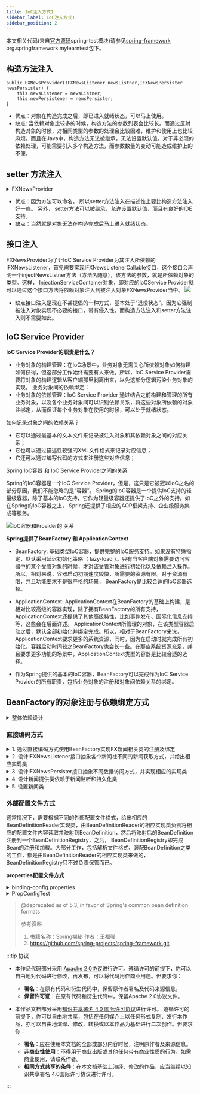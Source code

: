 ```yaml
---
title: IoC注入方式1
sidebar_label: IoC注入方式1
sidebar_position: 2
---
```


本文相关代码(来自[官方源码](https://github.com/spring-projects/spring-framework.git "官方源码")spring-test模块)请参见[spring-framework](https://github.com/Halcyon666/spring-framework-modified/tree/main/spring-test) org.springframework.mylearntest包下。

## 构造方法注入

```
public FXNewsProvider(IFXNewsListener newsListner,IFXNewsPersister newsPersister) {
    this.newsListener = newsListner;
    this.newPersistener = newsPersister;
}
```

-   优点：对象在构造完成之后，即已进入就绪状态，可以马上使用。
-   缺点: 当依赖对象比较多的时候，构造方法的参数列表会比较长。而通过反射构造对象的时候，对相同类型的参数的处理会比较困难，维护和使用上也比较麻烦。而且在Java中，构造方法无法被继承，无法设置默认值。对于非必须的依赖处理，可能需要引入多个构造方法，而参数数量的变动可能造成维护上的不便。

## setter 方法注入

<details>
	<summary>FXNewsProvider</summary>

```java
public class FXNewsProvider {
    private IFXNewsListener newsListener;
    private IFXNewsPersister newPersistener;

    public IFXNewsListener getNewsListener() {
    	return newsListener;
    }
    public void setNewsListener(IFXNewsListener newsListener) {
    	this.newsListener = newsListener;
    }

    public IFXNewsPersister getNewPersistener() {
    	return newPersistener;
    }
    public void setNewPersistener(IFXNewsPersister newPersistener) {
    	this.newPersistener = newPersistener;
    }
}
```

</details>

-   优点：因为方法可以命名， 所以setter方法注入在描述性上要比构造方法注入好一些。 另外， setter方法可以被继承，允许设置默认值，而且有良好的IDE支持。
-   缺点：当然就是对象无法在构造完成后马上进入就绪状态。

## 接口注入

FXNewsProvider为了让IoC Service Provider为其注入所依赖的IFXNewsListener，首先需要实现IFXNewsListenerCallable接口，这个接口会声明一个injectNewsListner方法（方法名随意），该方法的参数，就是所依赖对象的类型。这样， InjectionServiceContainer对象，即对应的IoCService Provider就可以通过这个接口方法将依赖对象注入到被注入对象FXNewsProvider当中。
![](https://s2.loli.net/2023/07/15/SNQgVDHi5ruUso3.png)

-   缺点接口注入是现在不甚提倡的一种方式，基本处于“退役状态”。因为它强制被注入对象实现不必要的接口，带有侵入性。而构造方法注入和setter方法注入则不需要如此。

## IoC Service Provider

**IoC Service Provider的职责是什么？**

-   业务对象的构建管理：在IoC场景中，业务对象无需关心所依赖对象如何构建如何获得，但这部分工作始终需要有人来做。所以，IoC Service Provider需要将对象的构建逻辑从客户端那里剥离出来，以免这部分逻辑污染业务对象的实现。
    业务对象间的依赖绑定：
-   业务对象的依赖管理：IoC Service Provider 通过结合之前构建和管理的所有业务对象，以及各个业务对象间可以识别依赖关系，将这些对象所依赖的对象注绑定，从而保证每个业务对象在使用的时候，可以处于就绪状态。

如何记录对象之间的依赖关系？

-   它可以通过最基本的文本文件来记录被注入对象和其依赖对象之间的对应关系；
-   它也可以通过描述性较强的XML文件格式来记录对应信息；
-   它还可以通过编写代码的方式来注册这些对应信息；

Spring IoC容器 和 IoC Service Provider之间的关系

Spring的IoC容器是一个IoC Service Provider，但是，这只是它被冠以IoC之名的部分原因，我们不能忽略的是“容器”。 Spring的IoC容器是一个提供IoC支持的轻量级容器，除了基本的IoC支持，它作为轻量级容器还提供了IoC之外的支持。如在Spring的IoC容器之上， Spring还提供了相应的AOP框架支持、企业级服务集成等服务。

![IoC容器和Provider的 关系](https://s2.loli.net/2023/07/15/WX5mDwzVoFylCJZ.png "IoC容器和Provider的 关系")

**Spring提供了BeanFactory 和 ApplicationContext**

-   BeanFactory: 基础类型IoC容器，提供完整的IoC服务支持。如果没有特殊指定，默认采用延迟初始化策略（ lazy-load
      ）。只有当客户端对象需要访问容器中的某个受管对象的时候，才对该受管对象进行初始化以及依赖注入操作。所以，相对来说，容器启动初期速度较快，所需要的资源有限。对于资源有限，并且功能要求不是很严格的场景， BeanFactory是比较合适的IoC容器选择。

-   ApplicationContext: ApplicationContext在BeanFactory的基础上构建，是相对比较高级的容器实现，除了拥有BeanFactory的所有支持，ApplicationContext还提供了其他高级特性，比如事件发布、国际化信息支持等，这些会在后面详述。 ApplicationContext所管理的对象，在该类型容器启动之后，默认全部初始化并绑定完成。所以，相对于BeanFactory来说， ApplicationContext要求更多的系统资源，同时，因为在启动时就完成所有初始化，容器启动时间较之BeanFactory也会长一些。在那些系统资源充足，并且要求更多功能的场景中，ApplicationContext类型的容器是比较合适的选择。

-   作为Spring提供的基本的IoC容器，BeanFactory可以完成作为IoC Service Provider的所有职责，包括业务对象的注册和对象间依赖关系的绑定。

## BeanFactory的对象注册与依赖绑定方式

<details>
	<summary>整体依赖设计</summary>

```java
// 1-设计FXNewsProvider类用于普遍的新闻处理
public class FXNewsProvider{
//...
}
// 2-设计IFXNewsListener接口抽象各个新闻社不同的新闻获取方式，并给出相应实现类
public interface IFXNewsListener{
//...
}
// 以及
public class DowJonesNewsListener implements IFXNewsListener {
//...
}
// 3-设计IFXNewsPersister接口抽象不同数据访问方式，并实现相应的实现类
public interface IFXNewsPersister {
//...
} 
// 以及
public class DowJonesNewsPersister implements IFXNewsPersister { 
//...
}
```

</details>

### 直接编码方式

<details>
	<summary>1. 通过直接编码方式使用BeanFactory实现FX新闻相关类的注册及绑定</summary>

```java
package org.springframework.mylearntest.beanf;

import org.springframework.beans.MutablePropertyValues;
import org.springframework.beans.PropertyValue;
import org.springframework.beans.factory.BeanFactory;
import org.springframework.beans.factory.support.AbstractBeanDefinition;
import org.springframework.beans.factory.support.BeanDefinitionRegistry;
import org.springframework.beans.factory.support.DefaultListableBeanFactory;
import org.springframework.beans.factory.support.RootBeanDefinition;
import org.springframework.mylearntest.before.FXNewsProvider;

public class BeanFactoryFX {
    public static void main(String[] args) {
        DefaultListableBeanFactory beanRegistry = new DefaultListableBeanFactory();
        BeanFactory container = bindViaCode(beanRegistry);
        FXNewsProvider newsProvider = (FXNewsProvider)container.getBean("djNewsProvider");
        newsProvider.getAndPersistNews();
    }

    // 因为传入的DefaultListableBeanFactory同
    // 时实现了BeanFactory和BeanDefinitionRegistry接口，所以，这样做强制类型转换不会出
    // 现问题。但需要注意的是，单纯的BeanDefinitionRegistry是无法强制转换到BeanFactory
    // 类型的！
    public static BeanFactory bindViaCode(BeanDefinitionRegistry registry) {
        AbstractBeanDefinition newsProvider = new RootBeanDefinition(FXNewsProvider.class, 0, true);
        AbstractBeanDefinition newsListener = new RootBeanDefinition(DowJonesNewsListener.class,0, true);
        AbstractBeanDefinition newsPersister = new RootBeanDefinition(DowJonesNewsPersister.class, 0,true);
        // 1.将bean定义注册到容器中
        registry.registerBeanDefinition("djNewsProvider", newsProvider);
        registry.registerBeanDefinition("djListener", newsListener);
        registry.registerBeanDefinition("djPersister", newsPersister);
        // 2.0 指定依赖关系
        // 2.1 可以通过构造方法注入方式
        /*ConstructorArgumentValues argValues = new ConstructorArgumentValues();
        argValues.addIndexedArgumentValue(0, newsListener);
        argValues.addIndexedArgumentValue(1, newsPersister);
        newsProvider.setConstructorArgumentValues(argValues);*/
        // 2.2 或者通过setter方法注入方式
        // 使newsListener newPersistener绑定到newsProvider上
        MutablePropertyValues propertyValues = new MutablePropertyValues();
        propertyValues.addPropertyValue(new PropertyValue("newsListener",newsListener));
        propertyValues.addPropertyValue(new PropertyValue("newPersistener",newsPersister));
        newsProvider.setPropertyValues(propertyValues);
        // 3.0 绑定完成 
        return (BeanFactory)registry;
    }
}
```

</details>

<details>
	<summary>2. 设计IFXNewsListener接口抽象各个新闻社不同的新闻获取方式，并给出相应实现类</summary>

```java
package org.springframework.mylearntest.before;

public interface IFXNewsListener {
    String[] getAvailableNewsIds();

    FXNewsBean getNewsByPK(String newsId);

    void postProcessIfNecessary(String newsId);
}
```

```java
package org.springframework.mylearntest.beanf;

import org.springframework.mylearntest.before.FXNewsBean;
import org.springframework.mylearntest.before.IFXNewsListener;

public class DowJonesNewsListener implements IFXNewsListener {
    @Override
    public String[] getAvailableNewsIds() {
        return new String[0];
    }

    @Override
    public FXNewsBean getNewsByPK(String newsId) {
        return null;
    }

    @Override
    public void postProcessIfNecessary(String newsId) {

    }
}
```

</details>

<details>
	<summary>3. 设计IFXNewsPersister接口抽象不同数据访问方式，并实现相应的实现类</summary>

```java
package org.springframework.mylearntest.before;

public interface IFXNewsPersister {
    void persistNews(FXNewsBean newsBean);
}
```

```java
package org.springframework.mylearntest.beanf;

import org.springframework.mylearntest.before.FXNewsBean;
import org.springframework.mylearntest.before.IFXNewsPersister;

public class DowJonesNewsPersister implements IFXNewsPersister {
    @Override
    public void persistNews(FXNewsBean newsBean) {

    }
}
```

</details>

<details>
	<summary>4. 设计新闻提供类依赖于新闻监听和持久化类</summary>

```java
package org.springframework.mylearntest.before;

import org.apache.commons.lang3.ArrayUtils;


public class FXNewsProvider {
    private IFXNewsListener newsListener;
    private IFXNewsPersister newPersistener;
    public FXNewsProvider(IFXNewsListener newsListner,IFXNewsPersister newsPersister) {
        this.newsListener = newsListner;
        this.newPersistener = newsPersister;
    }

    public IFXNewsListener getNewsListener() {
        return newsListener;
    }

    public void setNewsListener(IFXNewsListener newsListener) {
        this.newsListener = newsListener;
    }

    public IFXNewsPersister getNewPersistener() {
        return newPersistener;
    }

    public void setNewPersistener(IFXNewsPersister newPersistener) {
        this.newPersistener = newPersistener;
    }

    public FXNewsProvider() {
    }

    public void getAndPersistNews() {
        String[] newsIds = newsListener.getAvailableNewsIds();
        if (ArrayUtils.isEmpty(newsIds)) {
            return;
        }
        for (String newsId : newsIds) {
            FXNewsBean newsBean = newsListener.getNewsByPK(newsId);
            newPersistener.persistNews(newsBean);
            newsListener.postProcessIfNecessary(newsId);
        }
    }
}
```

</details>

<details>
	<summary>5. 设置新闻类</summary>

```java
package org.springframework.mylearntest.before;

public class FXNewsBean {
}
```

</details>

### 外部配置文件方式

通常情况下，需要根据不同的外部配置文件格式，给出相应的BeanDefinitionReader实现类，由BeanDefinitionReader的相应实现类负责将相应的配置文件内容读取并映射到BeanDefinition，然后将映射后的BeanDefinition注册到一个BeanDefinitionRegistry，之后， BeanDefinitionRegistry即完成Bean的注册和加载。大部分工作，包括解析文件格式、装配BeanDefinition之类的工作，都是由BeanDefinitionReader的相应实现类来做的， BeanDefinitionRegistry只不过负责保管而已。

**properties配置文件方式**

<details>
	<summary>binding-config.properties</summary>

```properties
djNewsProvider.(class)=org.springframework.mylearntest.ioc.directcode.FXNewsProvider
djNewsProvider.$0(ref)=djListener
djNewsProvider.$1(ref)=djPersister
# djNewsProvider.newsListener(ref)=djListener
# djNewsProvider.newPersistener(ref)=djPersister
djListener.(class)=org.springframework.mylearntest.ioc.propconfig.DjNewsListener
djPersister.(class)=org.springframework.mylearntest.ioc.propconfig.DjNewsPersister
```

</details>

<details>
	<summary>PropConfigTest</summary>

```java
package org.springframework.mylearntest.directcode;

import org.springframework.beans.factory.BeanFactory;
import org.springframework.beans.factory.support.BeanDefinitionRegistry;
import org.springframework.beans.factory.support.DefaultListableBeanFactory;
import org.springframework.beans.factory.support.PropertiesBeanDefinitionReader;

public class PropConfigTest {
    public static void main(String[] args) {
        // todo Caused by: java.lang.IllegalStateException: No bean class specified on bean definition
        DefaultListableBeanFactory beanRegistry = new DefaultListableBeanFactory();
        BeanFactory container = bindViaPropertiesFile(beanRegistry);
        FXNewsProvider newsProvider =
                (FXNewsProvider)container.getBean("djNewsProvider");
        newsProvider.getAndPersistNews();
    }

    public static BeanFactory bindViaPropertiesFile(BeanDefinitionRegistry registry) {
        PropertiesBeanDefinitionReader reader =
                new PropertiesBeanDefinitionReader(registry);
        reader.loadBeanDefinitions("classpath:binding-config.properties");
        return (BeanFactory)registry;
    }
}
```

</details>

> @deprecated as of 5.3, in favor of Spring's common bean definition formats
>
> 参考资料
>
> 1.  书籍名称：Spring揭秘 作者：王福强
> 2.  <https://github.com/spring-projects/spring-framework.git>

:::tip 协议

-   本作品代码部分采用 [Apache 2.0协议](https://www.apache.org/licenses/LICENSE-2.0)进行许可。遵循许可的前提下，你可以自由地对代码进行修改，再发布，可以将代码用作商业用途。但要求你：
    -   **署名**：在原有代码和衍生代码中，保留原作者署名及代码来源信息。
    -   **保留许可证**：在原有代码和衍生代码中，保留Apache 2.0协议文件。

-   本作品文档部分采用[知识共享署名 4.0 国际许可协议](http://creativecommons.org/licenses/by/4.0/)进行许可。 遵循许可的前提下，你可以自由地共享，包括在任何媒介上以任何形式复制、发行本作品，亦可以自由地演绎、修改、转换或以本作品为基础进行二次创作。但要求你：
    -   **署名**：应在使用本文档的全部或部分内容时候，注明原作者及来源信息。
    -   **非商业性使用**：不得用于商业出版或其他任何带有商业性质的行为。如需商业使用，请联系作者。
    -   **相同方式共享的条件**：在本文档基础上演绎、修改的作品，应当继续以知识共享署名 4.0国际许可协议进行许可。

:::
